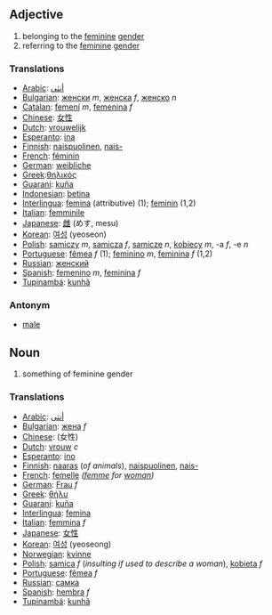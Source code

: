 ==Adjective==

#belonging to the [[feminine]] [[gender]]
#referring to the [[feminine]] [[gender]]

===Translations===
*[[Arabic]]: [[أنثى]]
*[[Bulgarian]]: [[женски]] ''m'', [[женска]] ''f'', [[женско]] ''n''
*[[Catalan]]: [[femení]] ''m'', [[femenina]] ''f''
*[[Chinese]]: [[女性]]
*[[Dutch]]: [[vrouwelijk]]
*[[Esperanto]]: [[ina]]
*[[Finnish]]: [[naispuolinen]], [[naispuolinen|nais-]]
*[[French]]: [[féminin]]
*[[German]]: [[weibliche]]
*[[Greek]]:[[θηλικός]]
*[[Guarani]]: [[kuña]]
*[[Indonesian]]: [[betina]]
*[[Interlingua]]: [[femina]] (attributive) (1); [[feminin]] (1,2)
*[[Italian]]: [[femminile]]
*[[Japanese]]: [[雌]] (めす, mesu)
*[[Korean]]: [[여성]] (yeoseon)
*[[Polish]]: [[samiczy]] ''m'', [[samicza]] ''f'', [[samicze]] ''n'', [[kobiecy]] ''m'', -a ''f'', -e ''n''
*[[Portuguese]]: [[fêmea]] ''f'' (1); [[feminino]] ''m'', [[feminina]] ''f'' (1,2)
*[[Russian]]: [[женский]]
*[[Spanish]]: [[femenino]] ''m'', [[feminina]] ''f''
*[[Tupinambá]]: [[kunhã]]

===Antonym===
*[[male]]

==Noun==

#something of feminine gender

===Translations===
*[[Arabic]]: [[أنثى]]
*[[Bulgarian]]: [[жена]] ''f''
*[[Chinese]]: (女性)
*[[Dutch]]: [[vrouw]] ''c''
*[[Esperanto]]: [[ino]]
*[[Finnish]]: [[naaras]] (''of animals''), [[naispuolinen]], [[naispuolinen|nais-]] 
*[[French]]: [[femelle]] ''([[femme]] for [[woman]])''
*[[German]]: [[Frau]] ''f''
*[[Greek]]: [[θήλυ]]
*[[Guarani]]: [[kuña]]
*[[Interlingua]]: [[femina]]
*[[Italian]]: [[femmina]] ''f''
*[[Japanese]]: [[女性]]
*[[Korean]]: [[여성]] (yeoseong)
*[[Norwegian]]: [[kvinne]]
*[[Polish]]: [[samica]] ''f'' (''insulting if used to describe a woman''), [[kobieta]] ''f''
*[[Portuguese]]: [[fêmea]] ''f''
*[[Russian]]: [[самка]]
*[[Spanish]]: [[hembra]] ''f''
*[[Tupinambá]]: [[kunhã]]